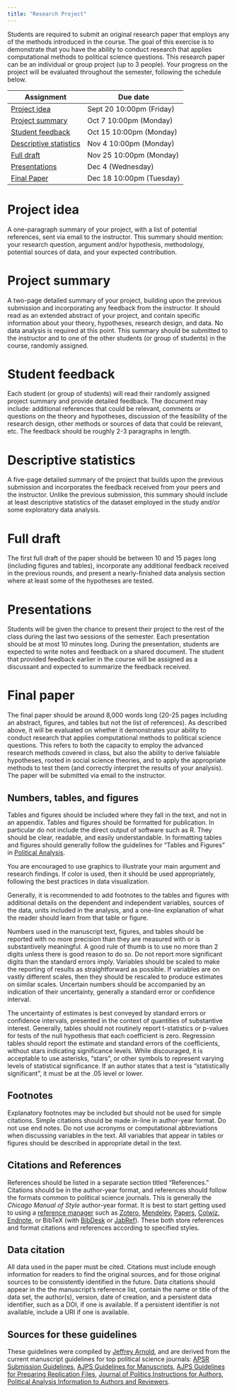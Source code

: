 ```yaml
---
title: "Research Project"
---
```


Students are required to submit an original research paper that employs any of the methods introduced in the course. The goal of this exercise is to demonstrate that you have the ability to conduct research that applies computational methods to political science questions. This research paper can be an individual or group project (up to 3 people). Your progress on the project will be evaluated throughout the semester, following the schedule below.


<table class="table table-stripped">
<thead>
<th>
Assignment
</th>
<th>
Due date
</th>
</thead>
<tbody>
<tr>
<td>
<a href="research_project.html#idea">Project idea</a>
</td>
<td>Sept 20 10:00pm (Friday)
</td>
</tr>
<tr>
<td>
<a href="research_project.html#summary">Project summary</a>
</td>
<td>Oct 7 10:00pm (Monday)
</td>
</tr>
<tr>
<td>
<a href="research_project.html#feedback">Student feedback</a>
</td>
<td>Oct 15 10:00pm (Monday)
</td>
</tr>
<tr>
<td>
<a href="research_project.html#descriptive">Descriptive statistics</a>
</td>
<td>Nov 4 10:00pm (Monday)
</td>
</tr>
<tr>
<td>
<a href="research_project.html#draft">Full draft</a>
</td>
<td>Nov 25 10:00pm (Monday)
</td>
</tr>
<tr>
<td>
<a href="research_project.html#presentations">Presentations</a>
</td>
<td>Dec 4 (Wednesday)
</td>
</tr>
<tr>
<td>
<a href="research_project.html#final">Final Paper</a>
</td>
<td>Dec 18 10:00pm (Tuesday)
</td>
</tr>
</tbody>
</table>


# Project idea   {#idea}

A one-paragraph summary of your project, with a list of potential references, sent via email to the instructor. This summary should mention: your research question, argument and/or hypothesis, methodology, potential sources of data, and your expected contribution.


# Project summary  {#idea}

A two-page detailed summary of your project, building upon the previous submission and incorporating any feedback from the instructor. It should read as an extended abstract of your project, and contain specific information about your theory, hypotheses, research design, and data. No data analysis is required at this point. This summary should be submitted to the instructor and to one of the other students (or group of students) in the course, randomly assigned.


# Student feedback  {#feedback}

Each student (or group of students) will read their randomly assigned project summary and provide detailed feedback. The document may include: additional references that could be relevant, comments or questions on the theory and hypotheses, discussion of the feasibility of the research design, other methods or sources of data that could be relevant, etc. The feedback should be roughly 2-3 paragraphs in length.

# Descriptive statistics {#descriptive}

A five-page detailed summary of the project that builds upon the previous submission and incorporates the feedback received from your peers and the instructor. Unlike the previous submission, this summary should include at least descriptive statistics of the dataset employed in the study and/or some exploratory data analysis.

# Full draft {#draft}

The first full draft of the paper should be between 10 and 15 pages long (including figures and tables), incorporate any additional feedback received in the previous rounds, and present a nearly-finished data analysis section where at least some of the hypotheses are tested.

# Presentations {#presentations}

Students will be given the chance to present their project to the rest of the class during the last two sessions of the semester. Each presentation should be at most 10 minutes long. During the presentation, students are expected to write notes and feedback on a shared document. The student that provided feedback earlier in the course will be assigned as a discussant and expected to summarize the feedback received.


# Final paper {#final}

The final paper should be around 8,000 words long (20-25 pages including an abstract, figures, and tables but not the list of references). As described above, it will be evaluated on whether it demonstrates your ability to conduct research that applies computational methods to political science questions. This refers to both the capacity to employ the advanced research methods covered in class, but also the ability to derive falsiable hypotheses, rooted in social science theories, and to apply the appropriate methods to test them (and correctly interpret the results of your analysis). The paper will be submitted via email to the instructor.

## Numbers, tables, and figures

Tables and figures should be included where they fall in the text, and not in an appendix. Tables and figures should be formatted for publication.
In particular do not include the direct output of software such as R.
They should be clear, readable, and easily understandable.
In formatting tables and figures should generally follow the guidelines for "Tables and Figures" in [Political Analysis](https://academic.oup.com/pan/pages/Instructions_To_Authors). 

You are encouraged to use graphics to illustrate your main argument and research findings. If color is used, then it should be used appropriately, following the  best practices in data visualization.

Generally, it is recommended to add footnotes to the tables and figures with additional details on the dependent and independent variables, sources of the data, units included in the analysis, and a one-line explanation of what the reader should learn from that table or figure.

Numbers used in the manuscript text, figures, and tables should be reported with no more precision than they are measured with or is substantively meaningful.
A good rule of thumb is to use no more than 2 digits unless there is good reason to do so.
Do not report more significant digits than the standard errors imply.
Variables should be scaled to make the reporting of results as straightforward as possible.
If variables are on vastly different scales, then they should be rescaled to produce estimates on similar scales.
Uncertain numbers should be accompanied by an indication of their uncertainty, generally a standard error or confidence interval.

The uncertainty of estimates is best conveyed by standard errors or confidence intervals, presented in the context of quantities of substantive interest.
Generally, tables should not routinely report t-statistics or p-values for tests of the null hypothesis that each coefficient is zero.
Regression tables should report the estimate and standard errors of the coefficients, without stars indicating significance levels.
While discouraged, it is acceptable to use asterisks, "stars", or other symbols to represent varying levels of statistical significance.
If an author states that a test is "statistically significant", it must be at the .05 level or lower.

## Footnotes

Explanatory footnotes may be included but should not be used for simple citations.
Simple citations should be made in-line in author-year format.
Do not use end notes.
Do not use acronyms or computational abbreviations when discussing variables in the text.
All variables that appear in tables or figures should be described in appropriate detail in the text.

## Citations and References

References should be listed in a separate section titled "References."
Citations should be in the author-year format, and references should follow the formats common to political science journals. This is generally the *Chicago Manual of Style* author-year format.
It is best to start getting used to using a [reference manager](https://en.wikipedia.org/wiki/Reference_management_software) such as [Zotero](https://www.zotero.org/), [Mendeley](https://www.mendeley.com/), [Papers](http://papersapp.com/), [Colwiz](https://www.colwiz.com/), [Endnote](http://endnote.com/), or BibTeX (with [BibDesk](http://bibdesk.sourceforge.net/) or [JabRef](http://www.jabref.org/)). These both store references and format citations and references according to specified styles.

## Data citation

All data used in the paper must be cited.
Citations must include enough information for readers to find the original sources, and for those original sources to be consistently identified in the future.
Data citations should appear in the the manuscript's reference list, contain the name or title of the data set, the author(s), version, date of creation, and a persistent data identifier, such as a DOI, if one is available.
If a persistent identifier is not available, include a URI if one is available.


## Sources for these guidelines

These guidelines were compiled by [Jeffrey Arnold](http://www.jrnold.me/), and are derived from the current manuscript guidelines for top political science journals: [APSR Submission Guidelines](http://www.apsanet.org/APSR-Submission-Guidelines-August-2016), [AJPS Guidelines for Manuscripts](https://ajps.org/guidelines-for-manuscripts/), [AJPS Guidelines for Preparing Replication Files](https://ajpsblogging.files.wordpress.com/2015/03/ajps-guide-for-replic-materials-1-0.pdf), [Journal of Politics Instructions for Authors](http://www.journals.uchicago.edu/journals/jop/instruct), [Political Analysis Information to Authors and Reviewers](https://academic.oup.com/pan/pages/Instructions_To_Authors).
